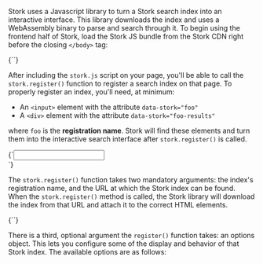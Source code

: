 
<div>

Stork uses a Javascript library to turn a Stork search index into an interactive interface. This library downloads the index and uses a WebAssembly binary to parse and search through it. To begin using the frontend half of Stork, load the Stork JS bundle from the Stork CDN right before the closing `</body>` tag:

<Codeblock lang="html">
  {`<script src="https://files.stork-search.net/stork.js"></script>`}
</Codeblock>

After including the `stork.js` script on your page, you'll be able to call the `stork.register()` function to register a search index on that page. To properly register an index, you'll need, at minimum:

- An `<input>` element with the attribute `data-stork="foo"`
- A `<div>` element with the attribute `data-stork="foo-results"`

where `foo` is the **registration name**. Stork will find these elements and turn them into the interactive search interface after `stork.register()` is called.

<Codeblock lang="html">
  {`<input data-stork="foo" />
<div data-stork="foo-results"></div>`}
</Codeblock>

The `stork.register()` function takes two mandatory arguments: the index's registration name, and the URL at which the Stork index can be found. When the `stork.register()` method is called, the Stork library will download the index from that URL and attach it to the correct HTML elements.

<Codeblock lang="html">
  {`<script>
    stork.register("foo", "https://your-url.com/index-file", {});
</script>`}
</Codeblock>

There is a third, optional argument the `register()` function takes: an options object. This lets you configure some of the display and behavior of that Stork index. The available options are as follows:

</div>
